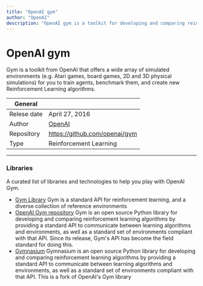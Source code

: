 ```yaml
---
title: "OpenAI gym"
author: "OpenAI"
description: "OpenAI gym is a toolkit for developing and comparing reinforcement learning algorithms. It supports teaching agents everything from walking to playing games like Pong or Pinball."
---
```


# OpenAI gym
Gym is a toolkit from OpenAI that offers a wide array of simulated environments (e.g. Atari games, board games, 2D and 3D physical simulations) for you to train agents, benchmark them, and create new Reinforcement Learning algorithms.

| General  |  |
| --- | --- |
| Relese date |  April 27, 2016 |
| Author | [OpenAI](https://openai.com/)  |
| Repository | https://github.com/openai/gym |
| Type | Reinforcement Learning |

---

### Libraries
A curated list of libraries and technologies to help you play with OpenAI Gym.

* [Gym Library](https://www.gymlibrary.dev/) Gym is a standard API for reinforcement learning, and a diverse collection of reference environments
* [OpenAI Gym repository](https://github.com/openai/gym) Gym is an open source Python library for developing and comparing reinforcement learning algorithms by providing a standard API to communicate between learning algorithms and environments, as well as a standard set of environments compliant with that API. Since its release, Gym's API has become the field standard for doing this.
* [Gymnasium](https://github.com/Farama-Foundation/Gymnasium) Gymnasium is an open source Python library for developing and comparing reinforcement learning algorithms by providing a standard API to communicate between learning algorithms and environments, as well as a standard set of environments compliant with that API. This is a fork of OpenAI's Gym library